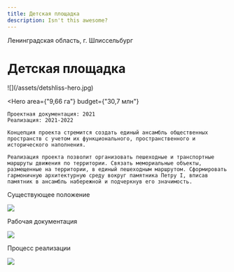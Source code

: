 ```yaml
---
title: Детская площадка
description: Isn't this awesome?
---
```


<AffinumLogo />

Ленинградская область, г. Шлиссельбург

# Детская площадка

<Wide>
    ![](/assets/detshliss-hero.jpg)
</Wide>

<Hero
    area={"9,66 га"}
    budget={"30,7 млн"}
>
    Проектная документация: 2021  
    Реализация: 2021-2022  

    Концепция проекта стремится создать единый ансамбль общественных пространств с учетом их функционального, пространственного и исторического наполнения.

    Реализация проекта позволит организовать пешеходные и транспортные маршруты движения по территории. Связать мемориальные объекты, размещенные на территории, в единый пешеходным маршрутом. Сформировать гармоничную архитектурную среду вокруг памятника Петру I, вписав памятник в ансамбль набережной и подчеркнув его значимость.
</Hero>

Существующее положение

![](/assets/detshliss-01.jpg)

Рабочая документация

![](/assets/detshliss-02.jpg)

Процесс реализации

![](/assets/detshliss-03.jpg)

